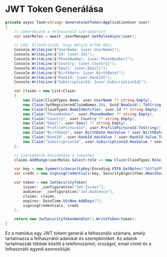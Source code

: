 # JWT Token Generálása

```csharp
private async Task<string> GenerateJwtToken(ApplicationUser user)
{
    // Lekérdezzük a felhasználó szerepköreit
    var userRoles = await _userManager.GetRolesAsync(user);

    // LOG: Ellenőrizzük, hogy melyik érték NULL
    Console.WriteLine($"UserName: {user.UserName}");
    Console.WriteLine($"Id: {user.Id}");
    Console.WriteLine($"PhoneNumber: {user.PhoneNumber}");
    Console.WriteLine($"Country: {user.Country}");
    Console.WriteLine($"Email: {user.Email}");
    Console.WriteLine($"BirthDate: {user.BirthDate}");
    Console.WriteLine($"RankId: {user.RankId}");
    Console.WriteLine($"SubscriptionId: {user.SubscriptionId}");

    var claims = new List<Claim>
    {
        new Claim(ClaimTypes.Name, user.UserName ?? string.Empty),
        new Claim(JwtRegisteredClaimNames.Jti, Guid.NewGuid().ToString()),
        new Claim(ClaimTypes.NameIdentifier, user.Id ?? string.Empty),
        new Claim("PhoneNumber", user.PhoneNumber ?? string.Empty),
        new Claim("Country", user.Country ?? string.Empty),
        new Claim("Email", user.Email ?? string.Empty),
        new Claim("ProfilePictureId", user.ProfilePictureId.ToString()),
        new Claim("BirthDate", user.BirthDate.HasValue ? user.BirthDate.Value.ToString("yyyy-MM-dd") : "N/A"),
        new Claim("RankId", user.RankId.HasValue ? user.RankId.Value.ToString() : "-1"),
        new Claim("SubscriptionId", user.SubscriptionId.HasValue ? user.SubscriptionId.Value.ToString() : "-1"),
    };

    // Szerepkörök hozzáadása a tokenhez
    claims.AddRange(userRoles.Select(role => new Claim(ClaimTypes.Role, role)));

    var key = new SymmetricSecurityKey(Encoding.UTF8.GetBytes("SA5Tq6PMb/6UKyx7IPCe7c1kISP3wnSoyH/mFeZzxoM="));
    var creds = new SigningCredentials(key, SecurityAlgorithms.HmacSha256);

    var token = new JwtSecurityToken(
        issuer: _configuration["Jwt:Issuer"],
        audience: _configuration["Jwt:Audience"],
        claims: claims,
        expires: DateTime.UtcNow.AddDays(7),
        signingCredentials: creds
    );

    return new JwtSecurityTokenHandler().WriteToken(token);
}
```

Ez a metódus egy JWT tokent generál a felhasználó számára, amely tartalmazza a felhasználói adatokat és szerepköröket. Az adatok tartalmazzák többek között a telefonszámot, országot, email címet és a felhasználó egyedi azonosítóját.
